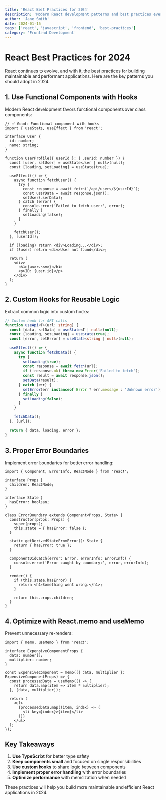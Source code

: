 ```yaml
---
title: 'React Best Practices for 2024'
description: 'Modern React development patterns and best practices every developer should know'
author: 'Jane Smith'
date: 2024-01-15
tags: ['react', 'javascript', 'frontend', 'best-practices']
category: 'Frontend Development'
---
```


# React Best Practices for 2024

React continues to evolve, and with it, the best practices for building maintainable and performant applications. Here are the key patterns you should adopt in 2024.

## 1. Use Functional Components with Hooks

Modern React development favors functional components over class components:

```tsx
// ✅ Good: Functional component with hooks
import { useState, useEffect } from 'react';

interface User {
  id: number;
  name: string;
}

function UserProfile({ userId }: { userId: number }) {
  const [user, setUser] = useState<User | null>(null);
  const [loading, setLoading] = useState(true);

  useEffect(() => {
    async function fetchUser() {
      try {
        const response = await fetch(`/api/users/${userId}`);
        const userData = await response.json();
        setUser(userData);
      } catch (error) {
        console.error('Failed to fetch user:', error);
      } finally {
        setLoading(false);
      }
    }

    fetchUser();
  }, [userId]);

  if (loading) return <div>Loading...</div>;
  if (!user) return <div>User not found</div>;

  return (
    <div>
      <h1>{user.name}</h1>
      <p>ID: {user.id}</p>
    </div>
  );
}
```

## 2. Custom Hooks for Reusable Logic

Extract common logic into custom hooks:

```typescript
// Custom hook for API calls
function useApi<T>(url: string) {
  const [data, setData] = useState<T | null>(null);
  const [loading, setLoading] = useState(true);
  const [error, setError] = useState<string | null>(null);

  useEffect(() => {
    async function fetchData() {
      try {
        setLoading(true);
        const response = await fetch(url);
        if (!response.ok) throw new Error('Failed to fetch');
        const result = await response.json();
        setData(result);
      } catch (err) {
        setError(err instanceof Error ? err.message : 'Unknown error');
      } finally {
        setLoading(false);
      }
    }

    fetchData();
  }, [url]);

  return { data, loading, error };
}
```

## 3. Proper Error Boundaries

Implement error boundaries for better error handling:

```tsx
import { Component, ErrorInfo, ReactNode } from 'react';

interface Props {
  children: ReactNode;
}

interface State {
  hasError: boolean;
}

class ErrorBoundary extends Component<Props, State> {
  constructor(props: Props) {
    super(props);
    this.state = { hasError: false };
  }

  static getDerivedStateFromError(): State {
    return { hasError: true };
  }

  componentDidCatch(error: Error, errorInfo: ErrorInfo) {
    console.error('Error caught by boundary:', error, errorInfo);
  }

  render() {
    if (this.state.hasError) {
      return <h1>Something went wrong.</h1>;
    }

    return this.props.children;
  }
}
```

## 4. Optimize with React.memo and useMemo

Prevent unnecessary re-renders:

```tsx
import { memo, useMemo } from 'react';

interface ExpensiveComponentProps {
  data: number[];
  multiplier: number;
}

const ExpensiveComponent = memo(({ data, multiplier }: ExpensiveComponentProps) => {
  const processedData = useMemo(() => {
    return data.map(item => item * multiplier);
  }, [data, multiplier]);

  return (
    <ul>
      {processedData.map((item, index) => (
        <li key={index}>{item}</li>
      ))}
    </ul>
  );
});
```

## Key Takeaways

1. **Use TypeScript** for better type safety
2. **Keep components small** and focused on single responsibilities
3. **Use custom hooks** to share logic between components
4. **Implement proper error handling** with error boundaries
5. **Optimize performance** with memoization when needed

These practices will help you build more maintainable and efficient React applications in 2024.
